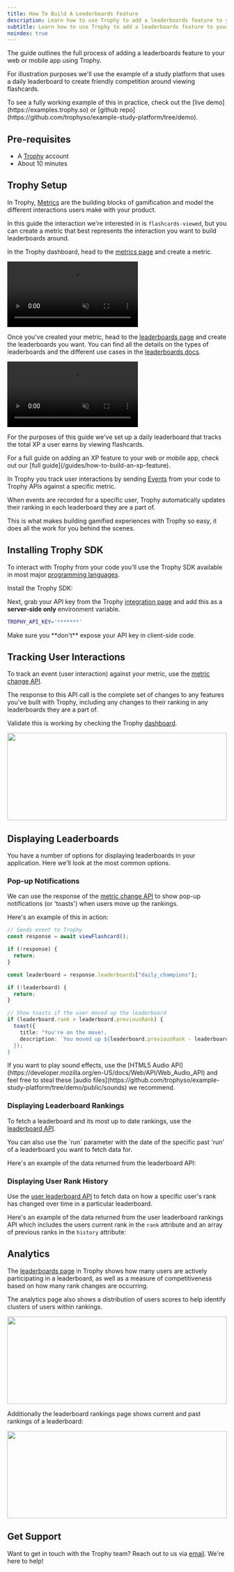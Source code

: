 ```yaml
---
title: How To Build A Leaderboards Feature
description: Learn how to use Trophy to add a leaderboards feature to your web or mobile app.
subtitle: Learn how to use Trophy to add a leaderboards feature to your web or mobile app.
noindex: true
---
```



The guide outlines the full process of adding a leaderboards feature to your web or mobile app using Trophy.

For illustration purposes we'll use the example of a study platform that uses a daily leaderboard to create friendly competition around viewing flashcards.

<Tip>
  To see a fully working example of this in practice, check out the [live
  demo](https://examples.trophy.so) or [github
  repo](https://github.com/trophyso/example-study-platform/tree/demo).
</Tip>

## Pre-requisites

- A [Trophy](https://app.trophy.so/sign-up) account
- About 10 minutes

## Trophy Setup

In Trophy, [Metrics](/platform/metrics) are the building blocks of gamification and model the different interactions users make with your product.

In this guide the interaction we're interested in is `flashcards-viewed`, but you can create a metric that best represents the interaction you want to build leaderboards around.

In the Trophy dashboard, head to the [metrics page](https://app.trophy.so/metrics) and create a metric.

<Frame>
  <video
    autoPlay
    muted
    loop
    playsInline
    className="w-full aspect-video"
    src="../assets/guides/achievements-feature/create_new_metric.mp4"
  ></video>
</Frame>

Once you've created your metric, head to the [leaderboards page](https://app.trophy.so/leaderboards) and create the leaderboards you want. You can find all the details on the types of leaderboards and the different use cases in the [leaderboards docs](/platform/leaderboards).

<Frame>
  <video
    autoPlay
    muted
    loop
    playsInline
    className="w-full aspect-video"
    src="../assets/guides/leaderboards-feature/creating_leaderboards.mp4"
  ></video>
</Frame>

For the purposes of this guide we've set up a daily leaderboard that tracks the total XP a user earns by viewing flashcards.

<Tip>
  For a full guide on adding an XP feature to your web or mobile app, check out
  our [full guide](/guides/how-to-build-an-xp-feature).
</Tip>

In Trophy you track user interactions by sending [Events](/platform/events) from your code to Trophy APIs against a specific metric.

When events are recorded for a specific user, Trophy automatically updates their ranking in each leaderboard they are a part of.

This is what makes building gamified experiences with Trophy so easy, it does all the work for you behind the scenes.

## Installing Trophy SDK

To interact with Trophy from your code you'll use the Trophy SDK available in most major [programming languages](/api-reference/client-libraries).

Install the Trophy SDK:

<SDKInstallCommand />

Next, grab your API key from the Trophy [integration page](https://app.trophy.so/integration) and add this as a **server-side only** environment variable.

```bash
TROPHY_API_KEY='*******'
```

<Warning>
  Make sure you **don't** expose your API key in client-side code.
</Warning>

## Tracking User Interactions

To track an event (user interaction) against your metric, use the [metric change API](/api-reference/endpoints/metrics/send-a-metric-change-event).

<MetricChangeRequestBlock />

The response to this API call is the complete set of changes to any features you've built with Trophy, including any changes to their ranking in any leaderboards they are a part of.

<MetricChangeResponseBlock />

Validate this is working by checking the Trophy [dashboard](https://app.trophy.so).

<Frame>
  <img
    height="200"
    width="100%"
    noZoom
    src="../assets/guides/achievements-feature/top-users.png"
  />
</Frame>

## Displaying Leaderboards

You have a number of options for displaying leaderboards in your application. Here we'll look at the most common options.

### Pop-up Notifications

We can use the response of the [metric change API](/api-reference/endpoints/metrics/send-a-metric-change-event) to show pop-up notifications (or 'toasts') when users move up the rankings.

Here's an example of this in action:

```ts Leaderboard Rank Up Pop-up
// Sends event to Trophy
const response = await viewFlashcard();

if (!response) {
  return;
}

const leaderboard = response.leaderboards["daily_champions"];

if (!leaderboard) {
  return;
}

// Show toasts if the user moved up the leaderboard
if (leaderboard.rank > leaderboard.previousRank) {
  toast({
    title: "You're on the move!,
    description: `You moved up ${leaderboard.previousRank - leaderboard.rank} places!,
  });
}
```

<Tip>
  If you want to play sound effects, use the [HTML5 Audio
  API](https://developer.mozilla.org/en-US/docs/Web/API/Web_Audio_API) and feel
  free to steal these [audio
  files](https://github.com/trophyso/example-study-platform/tree/demo/public/sounds)
  we recommend.
</Tip>

### Displaying Leaderboard Rankings

To fetch a leaderboard and its most up to date rankings, use the [leaderboard API](/api-reference/endpoints/leaderboards/get-leaderboard).

<LeaderboardRankingsRequest />

<Tip>
  You can also use the `run` parameter with the date of the specific past 'run'
  of a leaderboard you want to fetch data for.
</Tip>

Here's an example of the data returned from the leaderboard API:

<LeaderboardRankingsResponse />

### Displaying User Rank History

Use the [user leaderboard API](/api-reference/endpoints/users/get-a-users-leaderboard) to fetch data on how a specific user's rank has changed over time in a particular leaderboard.

<UserLeaderboardRankingsRequest />

Here's an example of the data returned from the user leaderboard rankings API which includes the users current rank in the `rank` attribute and an array of previous ranks in the `history` attribute:

<UserLeaderboardRankingsResponse />

## Analytics

The [leaderboards page](https://app.trophy.so/achievements) in Trophy shows how many users are actively participating in a leaderboard, as well as a measure of competitiveness based on how many rank changes are occurring.

The analytics page also shows a distribution of users scores to help identify clusters of users within rankings.

<Frame>
  <img
    height="200"
    width="100%"
    noZoom
    src="../assets/guides/leaderboards-feature/analytics.png"
  />
</Frame>

Additionally the leaderboard rankings page shows current and past rankings of a leaderboard:

<Frame>
  <img
    height="200"
    width="100%"
    noZoom
    src="../assets/guides/leaderboards-feature/rankings.png"
  />
</Frame>

## Get Support

Want to get in touch with the Trophy team? Reach out to us via [email](mailto:support@trophy.so). We're here to help!
